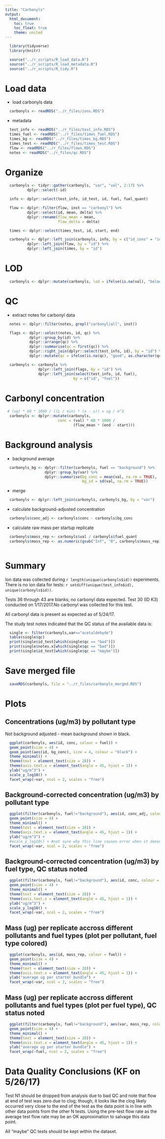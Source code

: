 ```yaml
---
title: "Carbonyls"
output:
  html_document:
    toc: true
    toc_float: true
    theme: united
---
```


```r
  library(tidyverse)
  library(knitr)
```

```r
  source("../r_scripts/R_load_data.R")
  source("../r_scripts/R_load_metadata.R")
  source("../r_scripts/R_tidy.R")
```

# Load data

* load carbonyls data

```r
  carbonyls <- readRDS("../r_files/ions.RDS")
```

* metadata

```r
  test_info <- readRDS("../r_files/test_info.RDS")
  times_fuel <- readRDS("../r_files/times_fuel.RDS")
  times_bg <- readRDS("../r_files/times_bg.RDS")
  times_test <- readRDS("../r_files/times_test.RDS")
  flow <- readRDS("../r_files/flows.RDS")
  notes <- readRDS("../r_files/qc.RDS")
```

# Organize

```r
  carbonyls <- tidyr::gather(carbonyls, "var", "val", 2:17) %>%
          dplyr::select(-id)

  info <- dplyr::select(test_info, id_test, id, fuel, fuel_quant)

  flow <- dplyr::filter(flow, inst == "carbonyl") %>%
          dplyr::select(id, mean, delta) %>%
          dplyr::rename(flow_mean = mean,
                        flow_delta = delta)

  times <- dplyr::select(times_test, id, start, end)

  carbonyls <- dplyr::left_join(carbonyls, info, by = c("id_ions" = "id_test")) %>%
          dplyr::left_join(flow, by = "id") %>%
          dplyr::left_join(times, by = "id")
```

# LOD

```r
  carbonyls <- dplyr::mutate(carbonyls, lod = ifelse(is.na(val), "below", "above"))
```

# QC

* extract notes for carbonyl data

```r
  notes <- dplyr::filter(notes, grepl("carbonyl|all", inst))

  flags <- dplyr::select(notes, id, qc) %>%
           dplyr::group_by(id) %>%
           dplyr::arrange(qc) %>%
           dplyr::summarise(qc = first(qc)) %>%
           dplyr::right_join(dplyr::select(test_info, id), by = "id") %>%
           dplyr::mutate(qc = ifelse(is.na(qc), "good", as.character(qc)))

  carbonyls <- carbonyls %>% 
               dplyr::left_join(flags, by = "id") %>%
               dplyr::left_join(select(test_info, id, fuel),
                               by = c("id", "fuel"))
```

# Carbonyl concentration

```r
 # (ug) * 60 * 1000 / ((L / min) * (s - s)) = ug / m^3
  carbonyls <- dplyr::mutate(carbonyls, 
                        conc = (val) * 60 * 1000 /
                               (flow_mean * (end - start)))
```

# Background analysis

*  background average

```r
  carbonyls_bg <- dplyr::filter(carbonyls, fuel == "background") %>%
                  dplyr::group_by(var) %>%
                  dplyr::summarise(bg_conc = mean(val, na.rm = TRUE),
                                   bg_sd = sd(val, na.rm = TRUE))
```

* merge

```r
  carbonyls <- dplyr::left_join(carbonyls, carbonyls_bg, by = "var")
```

* calculate background-adjusted concentration

```r
  carbonyls$conc_adj <- carbonyls$conc - carbonyls$bg_conc
```

* calculate raw mass per startup replicate

```r
  carbonyls$mass_rep <- carbonyls$val / carbonyls$fuel_quant
  carbonyls$mass_rep <- as.numeric(gsub("Inf", "0", carbonyls$mass_rep))
  
```

# Summary

Ion data was collected during `r length(unique(carbonyls$id))` experiments. There is no ion data for tests: `r setdiff(unique(test_info$id), unique(carbonyls$id))`.

Tests 36 through 43 are blanks; no carbonyl data expected.
Test 30 (ID K3) conducted on 1/17/2017.No carbonyl was collected for this test.

All carbonyl data is present as expected as of 5/24/17.

The study test notes indicated that the QC status of the available data is:

```r
  single <- filter(carbonyls,var=="acetaldehyde")
  table(single$qc) 
  print(single$id_test[which(single$qc == "bad")])
  print(single$notes.x[which(single$qc == "bad")])
  print(single$id_test[which(single$qc == "maybe")])
```


# Save merged file

```r
  saveRDS(carbonyls, file = "../r_files/carbonyls_merged.RDS")
```

# Plots

## Concentrations (ug/m3) by pollutant type

Not background adjusted -  mean background shown in black.

```r
  ggplot(carbonyls, aes(id, conc, colour = fuel)) +
  geom_point(size = 4) +
  geom_point(aes(id, bg_conc), size = 4, colour = "black") +
  theme_minimal() +
  theme(text = element_text(size = 28)) +
  theme(axis.text.x = element_text(angle = 45, hjust = 1)) +
  ylab("ug/m^3") +
  scale_y_log10() +
  facet_wrap(~var, ncol = 2, scales = "free")
```

## Background-corrected concentration (ug/m3) by pollutant type

```r
  ggplot(filter(carbonyls, fuel!="background"), aes(id, conc_adj, colour = fuel)) +
  geom_point(size = 4) +
  theme_minimal() +
  theme(text = element_text(size = 28)) +
  theme(axis.text.x = element_text(angle = 45, hjust = 1)) +
  ylab("ug/m^3") +
  #scale_y_log10() + #not sure why this line causes error when it doesn't on previous and following graph...
  facet_wrap(~var, ncol = 2, scales = "free")
```

## Background-corrected concentration (ug/m3) by fuel type, QC status noted

```r
  ggplot(filter(carbonyls, fuel!="background"), aes(id, conc, colour = qc)) +
  geom_point(size = 4) +
  theme_minimal() +
  theme(text = element_text(size = 28)) +
  theme(axis.text.x = element_text(angle = 45, hjust = 1)) +
  ylab("ug/m^3") +
  scale_y_log10() +
  facet_wrap(~var, ncol = 2, scales = "free")
```

## Mass (ug) per replicate accross different pollutants and fuel types (plot per pollutant, fuel type colored) 

```r
  ggplot(carbonyls, aes(id, mass_rep, colour = fuel)) +
  geom_point(size = 4) +
  theme_minimal() +
  theme(text = element_text(size = 28)) +
  theme(axis.text.x = element_text(angle = 45, hjust = 1)) +
  ylab("average ug per starter bundle") +
  facet_wrap(~var, ncol = 2, scales = "free")
```

## Mass (ug) per replicate accross different pollutants and fuel types (plot per fuel type), QC status noted
```r
  ggplot(filter(carbonyls, fuel!="background"), aes(var, mass_rep, colour = qc)) +
  geom_point(size = 4) +
  theme_minimal() +
  theme(text = element_text(size = 28)) +
  theme(axis.text.x = element_text(angle = 45, hjust = 1)) +
  ylab("average ug per starter bundle") +
  facet_wrap(~fuel, ncol = 2, scales = "free")
```

# Data Quality Conclusions (KF on 5/26/17)

Test N1 should be dropped from analysis due to bad QC and note that flow at end of test was zero due to clog; though, it looks like the clog likely occurred very close to the end of the test as the data point is in line with other data points from the other N tests. Using the pre-test flow rate as the average test flow rate may be an OK approximation to salvage this data point.

All "maybe" QC tests should be kept within the dataset.
